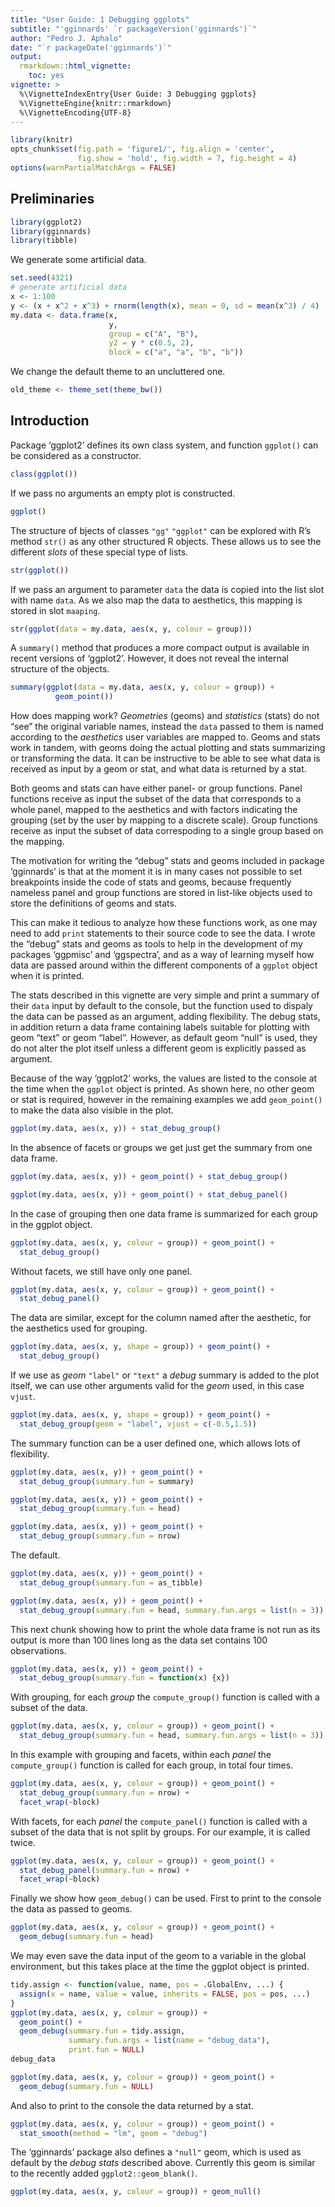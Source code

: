 ```yaml
---
title: "User Guide: 1 Debugging ggplots"
subtitle: "'gginnards' `r packageVersion('gginnards')`"
author: "Pedro J. Aphalo"
date: "`r packageDate('gginnards')`"
output: 
  rmarkdown::html_vignette:
    toc: yes
vignette: >
  %\VignetteIndexEntry{User Guide: 3 Debugging ggplots}
  %\VignetteEngine{knitr::rmarkdown}
  %\VignetteEncoding{UTF-8}
---
```


```r
library(knitr)
opts_chunk$set(fig.path = 'figure1/', fig.align = 'center', 
               fig.show = 'hold', fig.width = 7, fig.height = 4)
options(warnPartialMatchArgs = FALSE)
```

## Preliminaries

```r
library(ggplot2)
library(gginnards)
library(tibble)
```

We generate some artificial data.

```r
set.seed(4321)
# generate artificial data
x <- 1:100
y <- (x + x^2 + x^3) + rnorm(length(x), mean = 0, sd = mean(x^3) / 4)
my.data <- data.frame(x, 
                      y, 
                      group = c("A", "B"), 
                      y2 = y * c(0.5, 2),
                      block = c("a", "a", "b", "b"))
```

We change the default theme to an uncluttered one.

```r
old_theme <- theme_set(theme_bw())
```

## Introduction

Package 'ggplot2' defines its own class system, and function `ggplot()` can be
considered as a constructor.

```r
class(ggplot())
```

If we pass no arguments an empty plot is constructed.

```r
ggplot()
```

The structure of bjects of classes `"gg"` `"ggplot"` can be explored with R's 
method `str()` as any other structured R objects. These allows us to see the
different _slots_ of these special type of lists.

```r
str(ggplot())
```

If we pass an argument to parameter `data` the data is copied into the
list slot with name `data`. As we also map the data to aesthetics, this
mapping is stored in slot `maaping`. 

```r
str(ggplot(data = my.data, aes(x, y, colour = group)))
```

A `summary()` method that produces a more compact output is available in recent
versions of 'ggplot2'. However, it does not reveal the internal structure of
the objects.

```r
summary(ggplot(data = my.data, aes(x, y, colour = group)) +
          geom_point())
```

How does mapping work? _Geometries_ (geoms) and _statistics_ (stats) do not "see"
the original variable names, instead the `data` passed to them is named according
to the _aesthetics_ user variables are mapped to. Geoms and stats work in
tandem, with geoms doing the actual plotting and stats summarizing or 
transforming the data. It can be instructive to be able to see what data is
received as input by a geom or stat, and what data is returned by a stat.

Both geoms and stats can have either panel- or group functions. Panel functions
receive as input the subset of the data that corresponds to a whole panel,
mapped to the aesthetics and with factors indicating the grouping (set by
the user by mapping to a discrete scale). Group functions receive as input
the subset of data correspoding to a single group based on the mapping.

The motivation for writing the "debug" stats and geoms included in package
'gginnards' is that at the moment it is in many cases not possible to set
breakpoints inside the code of stats and geoms, because frequently nameless
panel and group functions are stored in list-like objects used to store 
the definitions of geoms and stats.

This can make it tedious to analyze how these functions work, as one may need to
add `print` statements to their source code to see the data. I wrote the "debug"
stats and geoms as tools to help in the development of my packages 'ggpmisc' and
'ggspectra', and as a way of learning myself how data are passed around within
the different components of a `ggplot` object when it is printed.

The stats described in this vignette are very simple and print a summary of
their `data` input by default to the console, but the function used to dispaly
the data can be passed as an argument, adding flexibility. The debug stats, in
addition return a data frame containing labels suitable for plotting with geom
"text" or geom "label". However, as default geom "null" is used, they do not
alter the plot itself unless a different geom is explicitly passed as argument.

Because of the way 'ggplot2' works, the values are listed to the console at 
the time when the `ggplot` object is printed. As shown here, no other geom or 
stat is required, however in the remaining examples we add `geom_point()` 
to make the data also visible in the plot.

```r
ggplot(my.data, aes(x, y)) + stat_debug_group()
```
 
In the absence of facets or groups we get just get the summary from one data 
frame.

```r
ggplot(my.data, aes(x, y)) + geom_point() + stat_debug_group()
```

```r
ggplot(my.data, aes(x, y)) + geom_point() + stat_debug_panel()
```

In the case of grouping then one data frame is summarized for each group
in the ggplot object.

```r
ggplot(my.data, aes(x, y, colour = group)) + geom_point() + 
  stat_debug_group()
```

Without facets, we still have only one panel.

```r
ggplot(my.data, aes(x, y, colour = group)) + geom_point() + 
  stat_debug_panel()
```

The data are similar, except for the column named after the aesthetic, for the aesthetics used for grouping.

```r
ggplot(my.data, aes(x, y, shape = group)) + geom_point() + 
  stat_debug_group()
```

If we use as _geom_ `"label"` or `"text"` a _debug_ summary is added
to the plot itself, we can use other arguments valid for the _geom_ used,
in this case `vjust`.

```r
ggplot(my.data, aes(x, y, shape = group)) + geom_point() + 
  stat_debug_group(geom = "label", vjust = c(-0.5,1.5))
```

The summary function can be a user defined one, which allows lots of flexibility.

```r
ggplot(my.data, aes(x, y)) + geom_point() + 
  stat_debug_group(summary.fun = summary)
```

```r
ggplot(my.data, aes(x, y)) + geom_point() + 
  stat_debug_group(summary.fun = head)
```

```r
ggplot(my.data, aes(x, y)) + geom_point() + 
  stat_debug_group(summary.fun = nrow)
```

The default.

```r
ggplot(my.data, aes(x, y)) + geom_point() + 
  stat_debug_group(summary.fun = as_tibble)
```

```r
ggplot(my.data, aes(x, y)) + geom_point() + 
  stat_debug_group(summary.fun = head, summary.fun.args = list(n = 3))
```

This next chunk showing how to print the whole data frame is not run as its output is more than 100 lines long as the data set contains 100 observations.

```r
ggplot(my.data, aes(x, y)) + geom_point() + 
  stat_debug_group(summary.fun = function(x) {x})
```

With grouping, for each _group_ the `compute_group()` function is called with a subset of the data.

```r
ggplot(my.data, aes(x, y, colour = group)) + geom_point() + 
  stat_debug_group(summary.fun = head, summary.fun.args = list(n = 3))
```

In this example with grouping and facets, within each _panel_ the `compute_group()` function is called for each group, in total four times.

```r
ggplot(my.data, aes(x, y, colour = group)) + geom_point() + 
  stat_debug_group(summary.fun = nrow) +
  facet_wrap(~block)
```

With facets, for each _panel_ the `compute_panel()` function is called with a subset of the data that is not split by groups. For our example, it is called twice.

```r
ggplot(my.data, aes(x, y, colour = group)) + geom_point() + 
  stat_debug_panel(summary.fun = nrow) +
  facet_wrap(~block)
```

Finally we show how `geom_debug()` can be used. First to print to the console the data as passed to geoms.

```r
ggplot(my.data, aes(x, y, colour = group)) + geom_point() + 
  geom_debug(summary.fun = head)
```

We may even save the data input of the geom to a variable in the global environment, but this takes place at the time the ggplot object is printed.

```r
tidy.assign <- function(value, name, pos = .GlobalEnv, ...) {
  assign(x = name, value = value, inherits = FALSE, pos = pos, ...)
}
ggplot(my.data, aes(x, y, colour = group)) + 
  geom_point() + 
  geom_debug(summary.fun = tidy.assign, 
             summary.fun.args = list(name = "debug_data"),
             print.fun = NULL)
debug_data
```

```r
ggplot(my.data, aes(x, y, colour = group)) + geom_point() + 
  geom_debug(summary.fun = NULL)
```

And also to print to the console the data returned by a stat. 

```r
ggplot(my.data, aes(x, y, colour = group)) + geom_point() + 
  stat_smooth(method = "lm", geom = "debug")
```

The 'gginnards' package also defines a `"null"` geom, which is used as default by the _debug_ _stats_ described above. Currently this geom is similar to the recently added `ggplot2::geom_blank()`.

```r
ggplot(my.data, aes(x, y, colour = group)) + geom_null()
```

